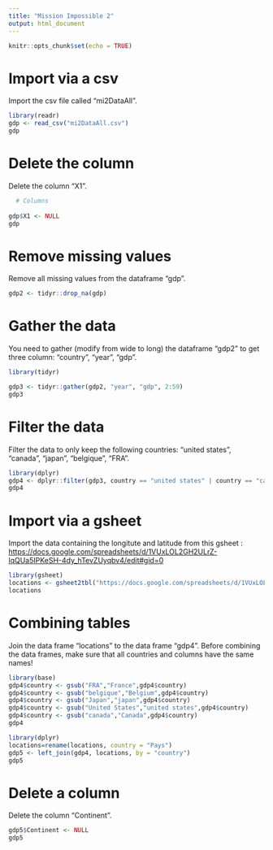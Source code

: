 ```yaml
---
title: "Mission Impossible 2"
output: html_document
---
```


```r
knitr::opts_chunk$set(echo = TRUE)
```

# Import via a csv

Import the csv file called "mi2DataAll".

```r
library(readr)
gdp <- read_csv("mi2DataAll.csv")
gdp
```

# Delete the column

Delete the column "X1".

```r
  # Columns
 
gdp$X1 <- NULL
gdp
```

# Remove missing values

Remove all missing values from the dataframe "gdp".

```r
gdp2 <- tidyr::drop_na(gdp)
```

# Gather the data

You need to gather (modify from wide to long) the dataframe "gdp2" to get three column: "country", "year", "gdp".

```r
library(tidyr)

gdp3 <- tidyr::gather(gdp2, "year", "gdp", 2:59)
gdp3
```

# Filter the data

Filter the data to only keep the following countries: "united states", "canada", "japan", "belgique", "FRA".

```r
library(dplyr)
gdp4 <- dplyr::filter(gdp3, country == "united states" | country == "canada" | country == "japan" | country == "belgique" | country == "FRA")
gdp4
```

# Import via a gsheet 

Import the data containing the longitute and latitude from this gsheet : <https://docs.google.com/spreadsheets/d/1VUxLOL2GH2ULrZ-lqQUa5IPKeSH-4dy_hTevZUyqbv4/edit#gid=0>

```r
library(gsheet)
locations <- gsheet2tbl("https://docs.google.com/spreadsheets/d/1VUxLOL2GH2ULrZ-lqQUa5IPKeSH-4dy_hTevZUyqbv4/edit#gid=0")
locations
```

# Combining tables

Join the data frame "locations" to the data frame "gdp4". Before combining the data frames, make sure that all countries and columns have the same names!

```r
library(base)
gdp4$country <- gsub("FRA","France",gdp4$country)
gdp4$country <- gsub("belgique","Belgium",gdp4$country)
gdp4$country <- gsub("Japan","japan",gdp4$country)
gdp4$country <- gsub("United States","united states",gdp4$country)
gdp4$country <- gsub("canada","Canada",gdp4$country)
gdp4

library(dplyr)
locations=rename(locations, country = "Pays")
gdp5 <- left_join(gdp4, locations, by = "country")
gdp5
```

# Delete a column

Delete the column "Continent".

```r
gdp5$Continent <- NULL
gdp5

```


















